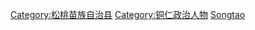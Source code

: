 [[Category:松桃苗族自治县|Category:松桃苗族自治县]]
[[Category:铜仁政治人物|Category:铜仁政治人物]]
[[Category:贵州省县委书记|Songtao]]